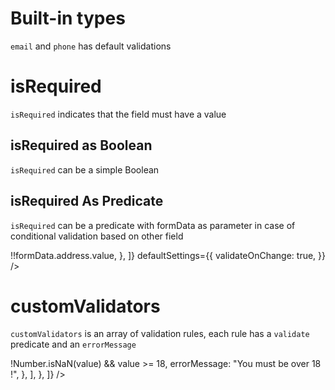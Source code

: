 
<Meta title="Common/Validation" component={Form} />

# Built-in types

`email` and `phone` has default validations

<Preview>
  <Story name="Build-in type">
    <Form
      fields={[
        {
          name: "field-1",
          type: "email",
          label: "Email type auto validated",
          placeholder: "Input and see what happens on blur",
        },
        {
          name: "field-2",
          type: "phone",
          validateOnChange: true,
          placeholder: "Input and see what happens on change",
          label: "Phone type auto validated",
        },
      ]}
      defaultSettings={{
        isRequired: true,
      }}
    />
  </Story>
</Preview>

# isRequired

`isRequired` indicates that the field must have a value

## isRequired as Boolean

`isRequired` can be a simple Boolean

<Preview>
  <Story name="isRequired Boolean">
    <Form
      fields={[
        {
          type: "text",
          name: "field-1",
          label: "Not Required",
          placeholder: "Nothing will happen whatever input",
        },
        {
          type: "text",
          name: "field-2",
          label: "Required",
          placeholder: "Click Validate and see what happens",
          isRequired: true,
        },
      ]}
      defaultSettings={{
        validateOnChange: true,
      }}
    />
  </Story>
</Preview>

## isRequired As Predicate

`isRequired` can be a predicate with formData as parameter in case of conditional validation based on other field

<Preview>
  <Story name="isRequired Predicate">
    <Form
      fields={[
        {
          type: "text",
          name: "address",
          label: "Address",
          placeholder: "will be use to validate city",
        },
        {
          type: "text",
          name: "city",
          label: "City",
          placeholder: "Required if address assigned",
          isRequired: formData => !!formData.address.value,
        },
      ]}
      defaultSettings={{
        validateOnChange: true,
      }}
    />
  </Story>
</Preview>

# customValidators

`customValidators` is an array of validation rules, each rule has a `validate` predicate and an `errorMessage`

<Preview>
  <Story name="Custom Validators">
    <Form
      fields={[
        {
          type: "number",
          name: "age",
          label: "Age",
          placeholder: "is not required, but must be over 18 if field is assigned",
          validateOnChange: true,
          customValidators: [
            {
              validate: (value, formData) => !Number.isNaN(value) && value >= 18,
              errorMessage: "You must be over 18 !",
            },
          ],
        },
      ]}
    />
  </Story>
</Preview>
